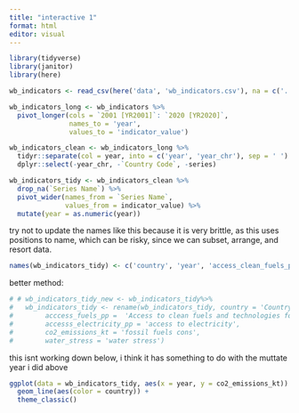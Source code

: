 ```yaml
---
title: "interactive 1"
format: html
editor: visual
---
```


```r
library(tidyverse)
library(janitor)
library(here)
```

```r
wb_indicators <- read_csv(here('data', 'wb_indicators.csv'), na = c('..', ''))

```

```r
wb_indicators_long <- wb_indicators %>% 
  pivot_longer(cols = `2001 [YR2001]`: `2020 [YR2020]`, 
               names_to = 'year',
               values_to = 'indicator_value') 
```

```r
wb_indicators_clean <- wb_indicators_long %>% 
  tidyr::separate(col = year, into = c('year', 'year_chr'), sep = ' ') %>% 
  dplyr::select(-year_chr, -`Country Code`, -series)
```

```r
wb_indicators_tidy <- wb_indicators_clean %>% 
  drop_na(`Series Name`) %>% 
  pivot_wider(names_from = `Series Name`,
              values_from = indicator_value) %>% 
  mutate(year = as.numeric(year))
```

try not to update the names like this because it is very brittle, as this uses positions to name, which can be risky, since we can subset, arrange, and resort data.

```r
names(wb_indicators_tidy) <- c('country', 'year', 'access_clean_fuels_pp', 'accesss_electricity_pp', 'co2_emissions_kt', 'fossil_fuels_cons_pt', 'water_stress')
```

better method:

```r
# # wb_indicators_tidy_new <- wb_indicators_tidy%>% 
#   wb_indicators_tidy <- rename(wb_indicators_tidy, country = 'Country Name',
#        acccess_fuels_pp =  'Access to clean fuels and technologies for cooking (% of population)',
#        accesss_electricity_pp = 'access to electricity',
#        co2_emissions_kt = 'fossil fuels cons',
#        water_stress = 'water stress')
```

this isnt working down below, i think it has something to do with the muttate year i did above

```r
ggplot(data = wb_indicators_tidy, aes(x = year, y = co2_emissions_kt)) + 
  geom_line(aes(color = country)) +
  theme_classic()
```
